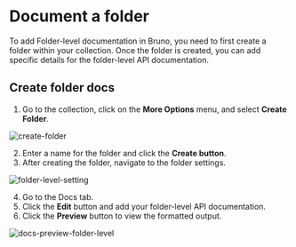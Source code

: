 # Document a folder

To add Folder-level documentation in Bruno, you need to first create a folder within your collection. Once the folder is created, you can add specific details for the folder-level API documentation.

## Create folder docs

1. Go to the collection, click on the **More Options** menu, and select **Create Folder**.

![create-folder](/screenshots/send-request/create-folder.webp)

2. Enter a name for the folder and click the **Create button**.
3. After creating the folder, navigate to the folder settings.

![folder-level-setting](/screenshots/send-request/folder-level-settings.webp)

4. Go to the Docs tab.
5. Click the **Edit** button and add your folder-level API documentation.
6. Click the **Preview** button to view the formatted output.

![docs-preview-folder-level](/screenshots/send-request/docs-preview-folder-level.webp)
